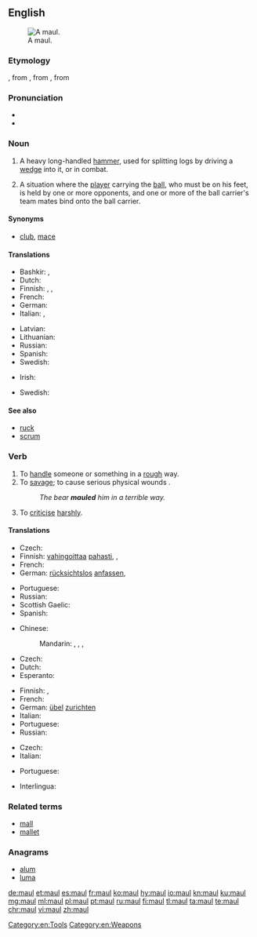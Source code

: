 {{also|Maul}}
==English==
[[Image:Monster Maul.jpg|thumb|A maul.]]

===Etymology===
{{etyl|enm|en}} {{term|malle||lang=enm|mace, maul}}, from {{etyl|xno|en}} {{term|mail|lang=fro}}, from {{etyl|fro|en}} {{term|mail|lang=fro}}, from {{etyl|la|en}} {{term|malleus||lang=la|hammer}}

===Pronunciation===
* {{rhymes|ɔːl|lang=en}}
* {{homophones|lang=en|mall}}

===Noun===
{{en-noun}}

# A heavy long-handled [[hammer]], used for splitting logs by driving a [[wedge]] into it, or in combat.
# {{context|rugby|lang=en}} A situation where the [[player]] carrying the [[ball]], who must be on his feet, is held by one or more opponents, and one or more of the ball carrier's team mates bind onto the ball carrier.

====Synonyms====
* {{sense|weapon}} [[club]], [[mace]]

====Translations====
{{trans-top|heavy, long-handled hammer}}
* Bashkir: {{t|ba|балға|sc=Cyrl}}, {{t|ba|сүкеш|sc=Cyrl}}
* Dutch: {{t|nl|kloofbijl|f}}
* Finnish: {{t+|fi|moukari}}, {{t+|fi|nuija}}, {{t+|fi|leka}}
* French: {{t+|fr|merlin|m}}
* German: {{t|de|Spalthammer|m}}
* Italian: {{t+|it|maglio|m}}, {{t+|it|mazza|f}}
{{trans-mid}}
* Latvian: {{t|lv|veseris|m}}
* Lithuanian: {{t|lt|kovos kūjis}}
* Russian: {{t+|ru|кува́лда|f}}
* Spanish: {{t|es|mandarria|f}}
* Swedish: {{t|sv|släggyxa|c}}
{{trans-bottom}}

{{trans-top|rugby}}
* Irish: {{t|ga|crág|f}}
{{trans-mid}}
* Swedish: {{t+|sv|mörbulta}}
{{trans-bottom}}

====See also====
* [[ruck]]
* [[scrum]]

===Verb===
{{en-verb}}

# To [[handle]] someone or something in a [[rough]] way.
# To [[savage]]; to cause serious physical wounds {{qualifier|usually used of an animal}}.
#: ''The bear '''mauled''' him in a terrible way.''
# {{context|figuratively|lang=en}} To [[criticise]] [[harshly]].

====Translations====
{{trans-top|handle in a rough way}}
* Czech: {{t+|cs|hrubě}} {{t|cs|zacházet}}
* Finnish: [[vahingoittaa]] [[paha|pahasti]], {{t|fi|murjoa}}, {{t+|fi|pahoinpidellä}}
* French: {{t+|fr|maltraiter}}
* German: [[rücksichtslos]] [[anfassen]], {{t+|de|misshandeln}}
{{trans-mid}}
* Portuguese: {{t+|pt|maltratar}}
* Russian: {{t+|ru|терза́ть|impf|sc=Cyrl}}
* Scottish Gaelic: {{t|gd|slac}}
* Spanish: {{t+|es|maltratar}}
{{trans-bottom}}

{{trans-top|savage}}
* Chinese:
*: Mandarin: {{t+|cmn|毆打|sc=Hani}}, {{t+|cmn|殴打|tr=ōudǎ|sc=Hani}}, {{t+|cmn|傷害|sc=Hani}}, {{t+|cmn|伤害|tr=shānghài|sc=Hani}}
* Czech: {{t|cs|potrhat}}
* Dutch: {{t+|nl|toetakelen}}
* Esperanto: {{t-needed|eo}}
{{trans-mid}}
* Finnish: {{t+|fi|raadella}}, {{t+|fi|pahoinpidellä}}
* French: {{t-needed|fr}}
* German: [[übel]] [[zurichten]]
* Italian: {{t+|it|sbranare }}
* Portuguese: {{t+|pt|malhar}}
* Russian: {{t+|ru|кале́чить|impf|sc=Cyrl}}
{{trans-bottom}}

{{trans-top|to criticise rudely}}
* Czech: {{t|cs|ztrhat}}
* Italian: {{t|it|strapazzare}}
{{trans-mid}}
* Portuguese: {{t+|pt|maltratar}}
{{trans-bottom}}

{{checktrans-top}}
{{trans-mid}}
* Interlingua: {{t-check|ia|maltractar}}
{{trans-bottom}}

===Related terms===
* [[mall]]
* [[mallet]]

===Anagrams===
* [[alum#English|alum]]
* [[luma#English|luma]]

[[Category:en:Tools]]
[[Category:en:Weapons]]

[[de:maul]]
[[et:maul]]
[[es:maul]]
[[fr:maul]]
[[ko:maul]]
[[hy:maul]]
[[io:maul]]
[[kn:maul]]
[[ku:maul]]
[[mg:maul]]
[[ml:maul]]
[[pl:maul]]
[[pt:maul]]
[[ru:maul]]
[[fi:maul]]
[[tl:maul]]
[[ta:maul]]
[[te:maul]]
[[chr:maul]]
[[vi:maul]]
[[zh:maul]]